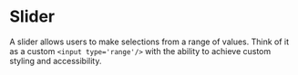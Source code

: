 # Slider

A slider allows users to make selections from a range of values. Think of it as a custom
`<input type='range'/>` with the ability to achieve custom styling and accessibility.

<Showcase preset="slider" />
